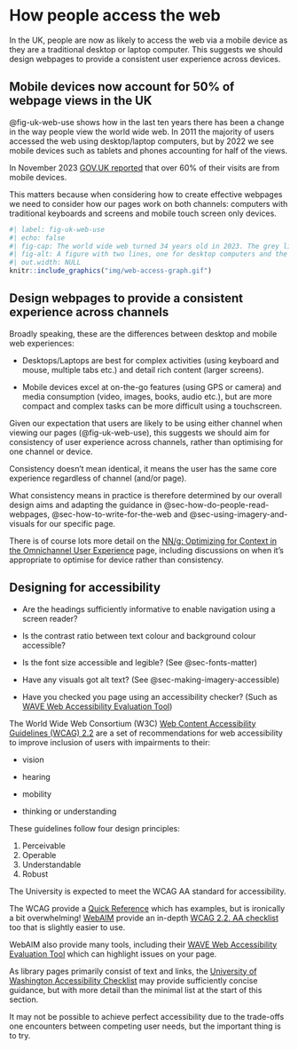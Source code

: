 # How people access the web {#sec-how-people-access-the-web}

::: {.callout-important .unnumbered title="Summary" appearance="simple" icon="false"}
In the UK, people are now as likely to access the web via a mobile device as they are a traditional desktop or laptop computer. This suggests we should design webpages to provide a consistent user experience across devices.
:::

## Mobile devices now account for 50% of webpage views in the UK {#sec-mobile-devices-now-account-for-50-of-webpage-views-in-the-uk}

@fig-uk-web-use shows how in the last ten years there has been a change in the way people view the world wide web. In 2011 the majority of users accessed the web using desktop/laptop computers, but by 2022 we see mobile devices such as tablets and phones accounting for half of the views.

In November 2023 [GOV.UK reported](https://insidegovuk.blog.gov.uk/2023/11/01/a-bold-new-look-for-the-gov-uk-homepage/) that over 60% of their visits are from mobile devices.

This matters because when considering how to create effective webpages we need to consider how our pages work on both channels: computers with traditional keyboards and screens and mobile touch screen only devices.

```r
#| label: fig-uk-web-use 
#| echo: false 
#| fig-cap: The world wide web turned 34 years old in 2023. The grey line shows the share of web views in the UK from desktop computers and the red line shows the share of web views in the UK from mobile devices.
#| fig-alt: A figure with two lines, one for desktop computers and the other for mobile devices showing how views of the world wide web changed in the UK from mostly desktop devices in 2011 to 50% desktop and 50% mobile devices by 2022.
#| out.width: NULL
knitr::include_graphics("img/web-access-graph.gif")

```

## Design webpages to provide a consistent experience across channels {#sec-design-webpages-to-provide-a-consistent-experience-across-channels}

Broadly speaking, these are the differences between desktop and mobile web experiences:

-   Desktops/Laptops are best for complex activities (using keyboard and mouse, multiple tabs etc.) and detail rich content (larger screens).

-   Mobile devices excel at on-the-go features (using GPS or camera) and media consumption (video, images, books, audio etc.), but are more compact and complex tasks can be more difficult using a touchscreen.

Given our expectation that users are likely to be using either channel when viewing our pages (@fig-uk-web-use), this suggests we should aim for consistency of user experience across channels, rather than optimising for one channel or device.

Consistency doesn't mean identical, it means the user has the same core experience regardless of channel (and/or page).

What consistency means in practice is therefore determined by our overall design aims and adapting the guidance in @sec-how-do-people-read-webpages, @sec-how-to-write-for-the-web and @sec-using-imagery-and-visuals for our specific page.

There is of course lots more detail on the [NN/g: Optimizing for Context in the Omnichannel User Experience](https://www.nngroup.com/articles/context-specific-cross-channel/) page, including discussions on when it's appropriate to optimise for device rather than consistency.

## Designing for accessibility {#sec-designing-for-accessibility}

::: {#accessiblity-checklist .callout-tip title="A minimal checklist for an accessible text and links webpage"}
-   Are the headings sufficiently informative to enable navigation using a screen reader?

-   Is the contrast ratio between text colour and background colour accessible?

-   Is the font size accessible and legible? (See @sec-fonts-matter)

-   Have any visuals got alt text? (See @sec-making-imagery-accessible)

-   Have you checked you page using an accessibility checker? (Such as [WAVE Web Accessibility Evaluation Tool](https://wave.webaim.org/))
:::

The World Wide Web Consortium (W3C) [Web Content Accessibility Guidelines (WCAG) 2.2](https://www.w3.org/TR/WCAG22/) are a set of recommendations for web accessibility to improve inclusion of users with impairments to their:

-   vision

-   hearing

-   mobility

-   thinking or understanding

These guidelines follow four design principles:

1.  Perceivable
2.  Operable
3.  Understandable
4.  Robust

The University is expected to meet the WCAG AA standard for accessibility.

The WCAG provide a [Quick Reference](https://www.w3.org/WAI/WCAG22/quickref/) which has examples, but is ironically a bit overwhelming! [WebAIM](https://webaim.org/) provide an in-depth [WCAG 2.2. AA checklist](https://webaim.org/standards/wcag/checklist) too that is slightly easier to use.

WebAIM also provide many tools, including their [WAVE Web Accessibility Evaluation Tool](https://wave.webaim.org/) which can highlight issues on your page.

As library pages primarily consist of text and links, the [University of Washington Accessibility Checklist](https://www.washington.edu/accesstech/checklist/) may provide sufficiently concise guidance, but with more detail than the minimal list at the start of this section.

It may not be possible to achieve perfect accessibility due to the trade-offs one encounters between competing user needs, but the important thing is to try.

